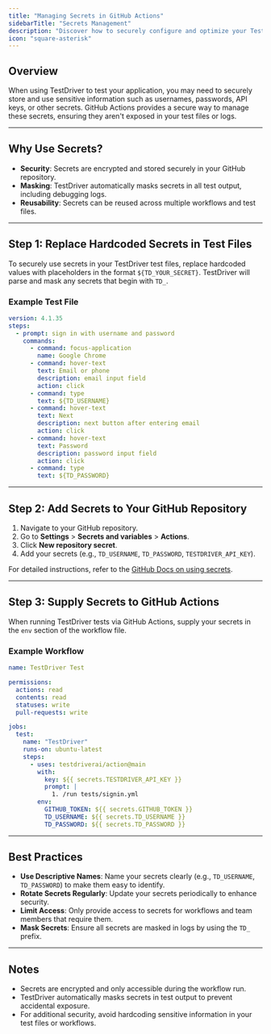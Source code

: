 ```yaml
---
title: "Managing Secrets in GitHub Actions"
sidebarTitle: "Secrets Management"
description: "Discover how to securely configure and optimize your TestDriver environment for seamless CI/CD workflows."
icon: "square-asterisk"
---
```


## Overview
When using TestDriver to test your application, you may need to securely store and use sensitive information such as usernames, passwords, API keys, or other secrets. GitHub Actions provides a secure way to manage these secrets, ensuring they aren't exposed in your test files or logs.

---

## Why Use Secrets?
- **Security**: Secrets are encrypted and stored securely in your GitHub repository.
- **Masking**: TestDriver automatically masks secrets in all test output, including debugging logs.
- **Reusability**: Secrets can be reused across multiple workflows and test files.

---

## Step 1: Replace Hardcoded Secrets in Test Files
To securely use secrets in your TestDriver test files, replace hardcoded values with placeholders in the format `${TD_YOUR_SECRET}`. TestDriver will parse and mask any secrets that begin with `TD_`.

### Example Test File
```yaml
version: 4.1.35
steps:
  - prompt: sign in with username and password
    commands:
      - command: focus-application
        name: Google Chrome
      - command: hover-text
        text: Email or phone
        description: email input field
        action: click
      - command: type
        text: ${TD_USERNAME}
      - command: hover-text
        text: Next
        description: next button after entering email
        action: click
      - command: hover-text
        text: Password
        description: password input field
        action: click
      - command: type
        text: ${TD_PASSWORD}
```

---

## Step 2: Add Secrets to Your GitHub Repository
1. Navigate to your GitHub repository.
2. Go to **Settings** > **Secrets and variables** > **Actions**.
3. Click **New repository secret**.
4. Add your secrets (e.g., `TD_USERNAME`, `TD_PASSWORD`, `TESTDRIVER_API_KEY`).

For detailed instructions, refer to the [GitHub Docs on using secrets](https://docs.github.com/en/actions/security-guides/encrypted-secrets).

---

## Step 3: Supply Secrets to GitHub Actions
When running TestDriver tests via GitHub Actions, supply your secrets in the `env` section of the workflow file.

### Example Workflow
```yaml
name: TestDriver Test

permissions:
  actions: read
  contents: read
  statuses: write
  pull-requests: write

jobs:
  test:
    name: "TestDriver"
    runs-on: ubuntu-latest
    steps:
      - uses: testdriverai/action@main
        with:
          key: ${{ secrets.TESTDRIVER_API_KEY }}
          prompt: | 
            1. /run tests/signin.yml
        env:
          GITHUB_TOKEN: ${{ secrets.GITHUB_TOKEN }}
          TD_USERNAME: ${{ secrets.TD_USERNAME }}
          TD_PASSWORD: ${{ secrets.TD_PASSWORD }}
```

---

## Best Practices
- **Use Descriptive Names**: Name your secrets clearly (e.g., `TD_USERNAME`, `TD_PASSWORD`) to make them easy to identify.
- **Rotate Secrets Regularly**: Update your secrets periodically to enhance security.
- **Limit Access**: Only provide access to secrets for workflows and team members that require them.
- **Mask Secrets**: Ensure all secrets are masked in logs by using the `TD_` prefix.

---

## Notes
- Secrets are encrypted and only accessible during the workflow run.
- TestDriver automatically masks secrets in test output to prevent accidental exposure.
- For additional security, avoid hardcoding sensitive information in your test files or workflows.

